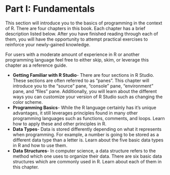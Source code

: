 # Part I: Fundamentals

This section will introduce you to the basics of programming in the context of R. There are four chapters in this book. Each chapter has a brief description listed below. After you have finished reading through each of them, you will have the opportunity to attempt practical exercises to reinforce your newly-gained knowledge.

::: callout-note
For users with a moderate amount of experience in R or another programming language feel free to either skip, skim, or leverage this chapter as a reference guide.
:::

- **Getting Familiar with R Studio**- There are four sections in R Studio. These sections are often referred to as "panes". This chapter will introduce you to the "source" pane, "console" pane, "environment" pane, and "files" pane. Additionally, you will learn about the different ways you can customize your version of R Studio such as changing the color scheme.
- **Programming Basics**- While the R language certainly has it's unique advantages, it still leverages principles found in many other programming languages such as functions, comments, and loops. Learn how to apply these and other principles in R.
- **Data Types**- Data is stored differently depending on what it represents when programming. For example, a number is going to be stored as a different data type than a letter is. Learn about the five basic data types in R and how to use them.
- **Data Structures**- In computer science, a data structure refers to the method which one uses to organize their data. There are six basic data structures which are commonly used in R. Learn about each of them in this chapter.